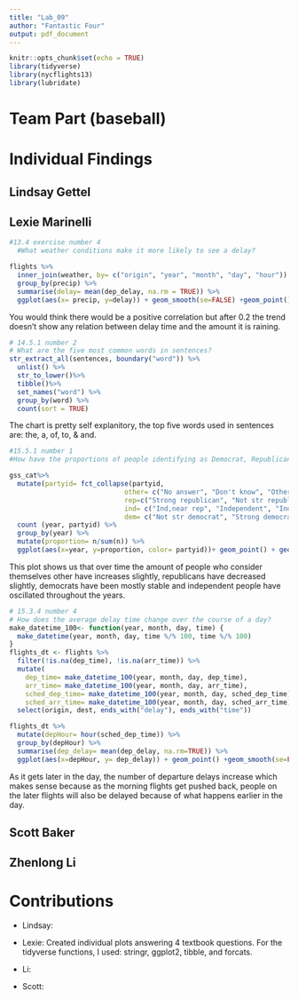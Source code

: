 ```yaml
---
title: "Lab_09"
author: "Fantastic Four"
output: pdf_document
---
```


```r
knitr::opts_chunk$set(echo = TRUE)
library(tidyverse)
library(nycflights13)
library(lubridate)
```
# Team Part (baseball)


# Individual Findings

## Lindsay Gettel

## Lexie Marinelli
```r
#13.4 exercise number 4
  #What weather conditions make it more likely to see a delay?

flights %>%
  inner_join(weather, by= c("origin", "year", "month", "day", "hour")) %>%
  group_by(precip) %>%
  summarise(delay= mean(dep_delay, na.rm = TRUE)) %>%
  ggplot(aes(x= precip, y=delay)) + geom_smooth(se=FALSE) +geom_point()
```
You would think there would be a positive correlation but after 0.2 the trend doesn't show any relation between delay time and the amount it is raining. 

```r
# 14.5.1 number 2
# What are the five most common words in sentences?
str_extract_all(sentences, boundary("word")) %>%
  unlist() %>%
  str_to_lower()%>%
  tibble()%>%
  set_names("word") %>%
  group_by(word) %>%
  count(sort = TRUE)

```
The chart is pretty self explanitory, the top five words used in sentences are: the, a, of, to, & and.

```r
#15.5.1 number 1
#How have the proportions of people identifying as Democrat, Republican, and Independent changed over time?

gss_cat%>%
  mutate(partyid= fct_collapse(partyid, 
                             other= c("No answer", "Don't know", "Other party"),
                             rep=c("Strong republican", "Not str republican"), 
                             ind= c("Ind,near rep", "Independent", "Ind,near dem"),
                             dem= c("Not str democrat", "Strong democrat"))) %>%
  count (year, partyid) %>%
  group_by(year) %>%
  mutate(proportion= n/sum(n)) %>%
  ggplot(aes(x=year, y=proportion, color= partyid))+ geom_point() + geom_smooth(aes(color= partyid), se=FALSE) +labs(color= "Party ID") +ggtitle("Proportions of Political Parties Changing Over Time")
```
This plot shows us that over time the amount of people who consider themselves other have increases slightly, republicans have decreased slightly, democrats have been mostly stable and independent people have oscillated throughout the years.

```r
# 15.3.4 number 4
# How does the average delay time change over the course of a day?
make_datetime_100<- function(year, month, day, time) {
  make_datetime(year, month, day, time %/% 100, time %/% 100)
}
flights_dt <- flights %>%
  filter(!is.na(dep_time), !is.na(arr_time)) %>%
  mutate(
    dep_time= make_datetime_100(year, month, day, dep_time),
    arr_time= make_datetime_100(year, month, day, arr_time), 
    sched_dep_time= make_datetime_100(year, month, day, sched_dep_time),
    sched_arr_time= make_datetime_100(year, month, day, sched_arr_time)) %>%
  select(origin, dest, ends_with("delay"), ends_with("time"))

flights_dt %>%
  mutate(depHour= hour(sched_dep_time)) %>%
  group_by(depHour) %>%
  summarise(dep_delay= mean(dep_delay, na.rm=TRUE)) %>%
  ggplot(aes(x=depHour, y= dep_delay)) + geom_point() +geom_smooth(se=FALSE) + xlab(label= "Hour of Departure") + ylab(label = "Departure Delay") +ggtitle("Time of Day vs. Departure Delay")
```
As it gets later in the day, the number of departure delays increase which makes sense because as the morning flights get pushed back, people on the later flights will also be delayed because of what happens earlier in the day. 

## Scott Baker

## Zhenlong Li


# Contributions
* Lindsay: 

* Lexie: Created individual plots answering 4 textbook questions. For the tidyverse functions, I used: stringr, ggplot2, tibble, and forcats.

* Li:

* Scott:
